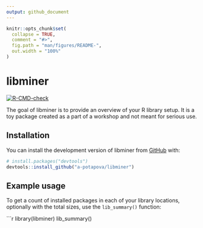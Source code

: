 ```yaml
---
output: github_document
---
```


<!-- README.md is generated from README.Rmd. Please edit that file -->

```r
knitr::opts_chunk$set(
  collapse = TRUE,
  comment = "#>",
  fig.path = "man/figures/README-",
  out.width = "100%"
)
```

# libminer

<!-- badges: start -->
[![R-CMD-check](https://github.com/a-potapova/libminer/actions/workflows/R-CMD-check.yaml/badge.svg)](https://github.com/a-potapova/libminer/actions/workflows/R-CMD-check.yaml)
<!-- badges: end -->

The goal of libminer is to provide an overview of your R library setup. It is a toy
package created as a part of a workshop and not meant for serious use.


## Installation

You can install the development version of libminer from [GitHub](https://github.com/) with:

``` r
# install.packages("devtools")
devtools::install_github("a-potapova/libminer")
```

## Example usage

To get a count of installed packages in each of your library locations, 
optionally with the total sizes, use the `lib_summary()` function:

```r
library(libminer)
lib_summary()

